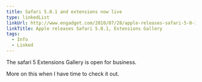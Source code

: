 ```yaml
---
title: Safari 5.0.1 and extensions now live
type: linkedList
linkUrl: http://www.engadget.com/2010/07/28/apple-releases-safari-5-0-1-extensions-gallery-now-open
linkTitle: Apple releases Safari 5.0.1, Extensions Gallery
tags:
  - Info
  - Linked
---
```


The safari 5 Extensions Gallery is open for business.

More on this when I have time to check it out.
